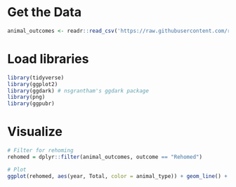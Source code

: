 # Get the Data
```r
animal_outcomes <- readr::read_csv('https://raw.githubusercontent.com/rfordatascience/tidytuesday/master/data/2020/2020-07-21/animal_outcomes.csv')
```

# Load libraries
```r
library(tidyverse)
library(ggplot2)
library(ggdark) # nsgrantham's ggdark package
library(png)
library(ggpubr)
```

# Visualize
```r
# Filter for rehoming
rehomed = dplyr::filter(animal_outcomes, outcome == "Rehomed")

# Plot
ggplot(rehomed, aes(year, Total, color = animal_type)) + geom_line() + dark_theme_gray() + labs(color = 'Animal Type') + labs(color = 'Animal Type', y = 'Number of animals', x = 'Year', title = 'RSPCA Animal Outcomes')
```